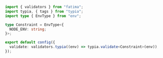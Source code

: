 ```ts
import { validators } from "fatima";
import typia, { tags } from "typia";
import type { EnvType } from "env";

type Constraint = EnvType<{
  NODE_ENV: string;
}>;

export default config({
  validate: validators.typia((env) => typia.validate<Constraint>(env)),
});
```
